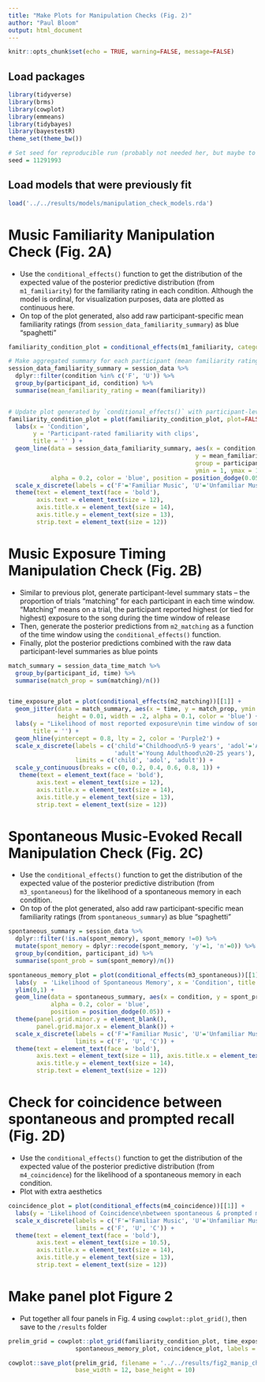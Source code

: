 ```yaml
---
title: "Make Plots for Manipulation Checks (Fig. 2)"
author: "Paul Bloom"
output: html_document
---
```


```r
knitr::opts_chunk$set(echo = TRUE, warning=FALSE, message=FALSE)
```

## Load packages
```r
library(tidyverse)
library(brms)
library(cowplot)
library(emmeans)
library(tidybayes)
library(bayestestR)
theme_set(theme_bw())

# Set seed for reproducible run (probably not needed her, but maybe to hold ggplot jitter constant)
seed = 11291993
```


## Load models that were previously fit

```r
load('../../results/models/manipulation_check_models.rda')
```


# Music Familiarity Manipulation Check (Fig. 2A)

* Use the `conditional_effects()` function to get the distribution of the expected value of the posterior predictive distribution (from `m1_familiarity`) for the familiarity rating in each condition. Although the model is ordinal, for visualization purposes, data are plotted as continuous here.
* On top of the plot generated, also add raw participant-specific mean familiarity ratings (from `session_data_familiarity_summary`) as blue "spaghetti"

```r
familiarity_condition_plot = conditional_effects(m1_familiarity, categorical = FALSE)

# Make aggregated summary for each participant (mean familiarity rating in each condition)
session_data_familiarity_summary = session_data %>%
  dplyr::filter(condition %in% c('F', 'U')) %>%
  group_by(participant_id, condition) %>%
  summarise(mean_familiarity_rating = mean(familiarity))


# Update plot generated by `conditional_effects()` with participant-level raw data
familiarity_condition_plot = plot(familiarity_condition_plot, plot=FALSE, cat_args = list(size = 3), errorbar_args = list(width = 0.1))[[1]] +
  labs(x = 'Condition',
       y = 'Participant-rated familiarity with clips',
       title = '' ) +
  geom_line(data = session_data_familiarity_summary, aes(x = condition, 
                                                     y = mean_familiarity_rating, 
                                                     group = participant_id,
                                                     ymin = 1, ymax = 1),
            alpha = 0.2, color = 'blue', position = position_dodge(0.05)) +
  scale_x_discrete(labels = c('F'='Familiar Music', 'U'='Unfamiliar Music')) +
  theme(text = element_text(face = 'bold'), 
        axis.text = element_text(size = 12), 
        axis.title.x = element_text(size = 14),
        axis.title.y = element_text(size = 13),
        strip.text = element_text(size = 12))

```

# Music Exposure Timing Manipulation Check (Fig. 2B)

* Similar to previous plot, generate participant-level summary stats -- the proportion of trials "matching" for each participant in each time window. "Matching" means on a trial, the participant reported highest (or tied for highest) exposure to the song during the time window of release
* Then, generate the posterior predictions from `m2_matching` as a function of the time window using the `conditional_effects()` function. 
* Finally, plot the posterior predictions combined with the raw data participant-level summaries as blue points

```r
match_summary = session_data_time_match %>%
  group_by(participant_id, time) %>%
  summarise(match_prop = sum(matching)/n())


time_exposure_plot = plot(conditional_effects(m2_matching))[[1]] +
  geom_jitter(data = match_summary, aes(x = time, y = match_prop, ymin = 1, ymax = 1), 
              height = 0.01, width = .2, alpha = 0.1, color = 'blue') +  
  labs(y = "Likelihood of most reported exposure\nin time window of song release", x = 'Time Period of Music Release', 
       title = '') +
  geom_hline(yintercept = 0.8, lty = 2, color = 'Purple2') +
  scale_x_discrete(labels = c('child'='Childhood\n5-9 years', 'adol'='Adolescence\n14-18 years',
                              'adult'='Young Adulthood\n20-25 years'), 
                   limits = c('child', 'adol', 'adult')) +
  scale_y_continuous(breaks = c(0, 0.2, 0.4, 0.6, 0.8, 1)) +
   theme(text = element_text(face = 'bold'), 
        axis.text = element_text(size = 12), 
        axis.title.x = element_text(size = 14),
        axis.title.y = element_text(size = 13),
        strip.text = element_text(size = 12))

```

# Spontaneous Music-Evoked Recall Manipulation Check (Fig. 2C)

* Use the `conditional_effects()` function to get the distribution of the expected value of the posterior predictive distribution (from `m3_spontaneous`) for the likelihood of a spontaneous memory in each condition. 
* On top of the plot generated, also add raw participant-specific mean familiarity ratings (from `spontaneous_summary`) as blue "spaghetti"

```r
spontaneous_summary = session_data %>%
  dplyr::filter(!is.na(spont_memory), spont_memory !=0) %>%
  mutate(spont_memory = dplyr::recode(spont_memory, 'y'=1, 'n'=0)) %>%
  group_by(condition, participant_id) %>%
  summarise(spont_prob = sum(spont_memory)/n())

spontaneous_memory_plot = plot(conditional_effects(m3_spontaneous))[[1]] +
  labs(y  = 'Likelihood of Spontaneous Memory', x = 'Condition', title = '') +
  ylim(0,1) +
  geom_line(data = spontaneous_summary, aes(x = condition, y = spont_prob, group = participant_id, ymin = 1, ymax = 1), 
            alpha = 0.2, color = 'blue',
            position = position_dodge(0.05)) +
  theme(panel.grid.minor.y = element_blank(),
        panel.grid.major.x = element_blank()) +
  scale_x_discrete(labels = c('F'='Familiar Music', 'U'='Unfamiliar Music', 'C'='Non-music clips'),
                   limits = c('F', 'U', 'C')) +
  theme(text = element_text(face = 'bold'), 
        axis.text = element_text(size = 11), axis.title.x = element_text(size = 14),
        axis.title.y = element_text(size = 14),
        strip.text = element_text(size = 12))
```

# Check for coincidence between spontaneous and prompted recall (Fig. 2D)

* Use the `conditional_effects()` function to get the distribution of the expected value of the posterior predictive distribution (from `m4_coincidence`) for the likelihood of a spontaneous memory in each condition. 
* Plot with extra aesthetics

```r
coincidence_plot = plot(conditional_effects(m4_coincidence))[[1]] +
  labs(y = 'Likelihood of Coincidence\nbetween spontaneous & prompted memory',  x = 'Condition', title = '') +
  scale_x_discrete(labels = c('F'='Familiar Music', 'U'='Unfamiliar Music', 'C'='Non-music clips'),
                   limits = c('F', 'U', 'C')) +
  theme(text = element_text(face = 'bold'), 
        axis.text = element_text(size = 10.5), 
        axis.title.x = element_text(size = 14),
        axis.title.y = element_text(size = 13),
        strip.text = element_text(size = 12))
```

# Make panel plot Figure 2

* Put together all four panels in Fig. 4 using `cowplot::plot_grid()`, then save to the `/results` folder

```r
prelim_grid = cowplot::plot_grid(familiarity_condition_plot, time_exposure_plot, 
                   spontaneous_memory_plot, coincidence_plot, labels = c('A ', 'B', 'C', 'D'))

cowplot::save_plot(prelim_grid, filename = '../../results/fig2_manip_check.png', 
                   base_width = 12, base_height = 10)
```
